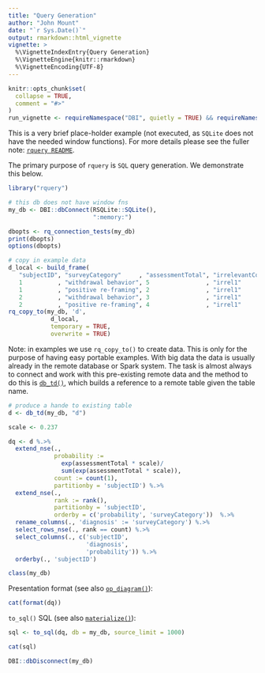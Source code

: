 ```yaml
---
title: "Query Generation"
author: "John Mount"
date: "`r Sys.Date()`"
output: rmarkdown::html_vignette
vignette: >
  %\VignetteIndexEntry{Query Generation}
  %\VignetteEngine{knitr::rmarkdown}
  %\VignetteEncoding{UTF-8}
---
```


```r
knitr::opts_chunk$set(
  collapse = TRUE,
  comment = "#>"
)
run_vignette <- requireNamespace("DBI", quietly = TRUE) && requireNamespace("RSQLite", quietly = TRUE)
```

This is a very brief place-holder example (not executed, as `SQLite` does not have the needed window functions).
For more details please see the fuller note: [`rquery README`](https://winvector.github.io/rquery/index.html).

The primary purpose of `rquery` is `SQL` query generation.  We demonstrate this below.

```r
library("rquery")

# this db does not have window fns
my_db <- DBI::dbConnect(RSQLite::SQLite(), 
                        ":memory:")

dbopts <- rq_connection_tests(my_db)
print(dbopts)
options(dbopts)

# copy in example data
d_local <- build_frame(
   "subjectID", "surveyCategory"     , "assessmentTotal", "irrelevantCol1", "irrelevantCol2" |
   1          , "withdrawal behavior", 5                , "irrel1"        , "irrel2"         |
   1          , "positive re-framing", 2                , "irrel1"        , "irrel2"         |
   2          , "withdrawal behavior", 3                , "irrel1"        , "irrel2"         |
   2          , "positive re-framing", 4                , "irrel1"        , "irrel2"         )
rq_copy_to(my_db, 'd',
            d_local,
            temporary = TRUE, 
            overwrite = TRUE)
```

Note: in examples we use `rq_copy_to()` to create data.  This is only for the purpose of having
easy portable examples.  With big data the data is usually already in the remote database or
Spark system. The task is almost always to connect and work with this pre-existing remote data
and the method to do this is [`db_td()`](https://winvector.github.io/rquery/reference/db_td.html),
which builds a reference to a remote table given the table name.

```r
# produce a hande to existing table
d <- db_td(my_db, "d")

scale <- 0.237

dq <- d %.>%
  extend_nse(.,
             probability :=
               exp(assessmentTotal * scale)/
               sum(exp(assessmentTotal * scale)),
             count := count(1),
             partitionby = 'subjectID') %.>%
  extend_nse(.,
             rank := rank(),
             partitionby = 'subjectID',
             orderby = c('probability', 'surveyCategory'))  %.>%
  rename_columns(., 'diagnosis' := 'surveyCategory') %.>%
  select_rows_nse(., rank == count) %.>%
  select_columns(., c('subjectID', 
                      'diagnosis', 
                      'probability')) %.>%
  orderby(., 'subjectID')

class(my_db)
```

Presentation format (see also [`op_diagram()`](https://winvector.github.io/rquery/reference/op_diagram.html)):

```r
cat(format(dq))
```

`to_sql()` SQL (see also [`materialize()`](https://winvector.github.io/rquery/reference/materialize.html)):

```r
sql <- to_sql(dq, db = my_db, source_limit = 1000)

cat(sql)
```



```r
DBI::dbDisconnect(my_db)
```

